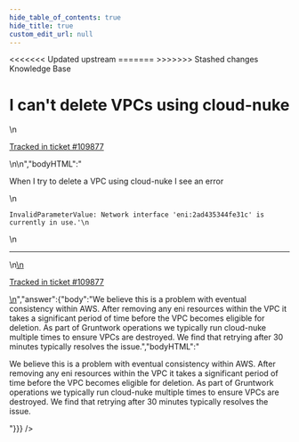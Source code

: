 ```yaml
---
hide_table_of_contents: true
hide_title: true
custom_edit_url: null
---
```



<head>
<<<<<<< Updated upstream
  <link rel="canonical" href="https://github.com/tnn-gruntwork-io/knowledge-base/discussions/661" />
=======
  <link rel="canonical" href="https://github.com/tnn-gruntwork-io/knowledge-base/discussions/661" />
>>>>>>> Stashed changes
</head>

<CenterLayout>
<span className="searchCategory">Knowledge Base</span>
<h1>I can&apos;t delete VPCs using cloud-nuke</h1>
<GitHub discussion={{"id":"D_kwDOF8slf84ASbnT","number":661,"author":{"login":"ellisonc"},"title":"I can't delete VPCs using cloud-nuke","body":"\nWhen I try to delete a VPC using cloud-nuke I see an error\r\n\r\n```\r\nInvalidParameterValue: Network interface 'eni:2ad435344fe31c' is currently in use.'\r\n```\n\n---\n\n<ins datetime=\"2023-02-07T14:35:07Z\">\n  <p><a href=\"https://support.gruntwork.io/hc/requests/109877\">Tracked in ticket #109877</a></p>\n</ins>\n","bodyHTML":"<p dir=\"auto\">When I try to delete a VPC using cloud-nuke I see an error</p>\n<div class=\"snippet-clipboard-content notranslate position-relative overflow-auto\" data-snippet-clipboard-copy-content=\"InvalidParameterValue: Network interface 'eni:2ad435344fe31c' is currently in use.'\"><pre class=\"notranslate\"><code class=\"notranslate\">InvalidParameterValue: Network interface 'eni:2ad435344fe31c' is currently in use.'\n</code></pre></div>\n<hr>\n<ins datetime=\"2023-02-07T14:35:07Z\">\n  <p dir=\"auto\"><a href=\"https://support.gruntwork.io/hc/requests/109877\" rel=\"nofollow\">Tracked in ticket #109877</a></p>\n</ins>","answer":{"body":"We believe this is a problem with eventual consistency within AWS. After removing any eni resources within the VPC it takes a significant period of time before the VPC becomes eligible for deletion.  As part of Gruntwork operations we typically run cloud-nuke multiple times to ensure VPCs are destroyed.  We find that retrying after 30 minutes typically resolves the issue.","bodyHTML":"<p dir=\"auto\">We believe this is a problem with eventual consistency within AWS. After removing any eni resources within the VPC it takes a significant period of time before the VPC becomes eligible for deletion.  As part of Gruntwork operations we typically run cloud-nuke multiple times to ensure VPCs are destroyed.  We find that retrying after 30 minutes typically resolves the issue.</p>"}}} />

</CenterLayout>
  

<!-- ##DOCS-SOURCER-START
{
  "sourcePlugin": "github-discussions",
  "hash": "bab3fd17cd8b7b919f04dba010e04619"
}
##DOCS-SOURCER-END -->
